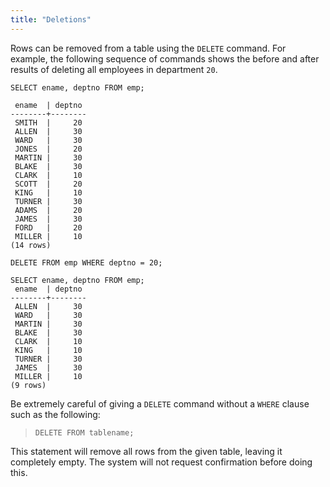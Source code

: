 ```yaml
---
title: "Deletions"
---
```


<div id="deletions" class="registered_link"></div>


Rows can be removed from a table using the `DELETE` command. For example, the following sequence of commands shows the before and after results of deleting all employees in department `20`.

    SELECT ename, deptno FROM emp;

     ename  | deptno
    --------+--------
     SMITH  |     20
     ALLEN  |     30
     WARD   |     30
     JONES  |     20
     MARTIN |     30
     BLAKE  |     30
     CLARK  |     10
     SCOTT  |     20
     KING   |     10
     TURNER |     30
     ADAMS  |     20
     JAMES  |     30
     FORD   |     20
     MILLER |     10
    (14 rows)

    DELETE FROM emp WHERE deptno = 20;

    SELECT ename, deptno FROM emp;
     ename  | deptno
    --------+--------
     ALLEN  |     30
     WARD   |     30
     MARTIN |     30
     BLAKE  |     30
     CLARK  |     10
     KING   |     10
     TURNER |     30
     JAMES  |     30
     MILLER |     10
    (9 rows)

Be extremely careful of giving a `DELETE` command without a `WHERE` clause such as the following:

> `DELETE FROM tablename;`

This statement will remove all rows from the given table, leaving it completely empty. The system will not request confirmation before doing this.
